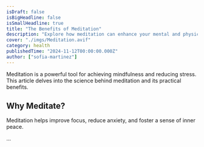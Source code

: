 ```yaml
---
isDraft: false
isBigHeadline: false
isSmallHeadline: true
title: "The Benefits of Meditation"
description: "Explore how meditation can enhance your mental and physical health."
cover: "./imgs/Meditation.avif"
category: health
publishedTime: "2024-11-12T00:00:00.000Z"
author: ["sofia-martinez"]
---
```


Meditation is a powerful tool for achieving mindfulness and reducing stress. This article delves into the science behind meditation and its practical benefits.

## Why Meditate?

Meditation helps improve focus, reduce anxiety, and foster a sense of inner peace.

...

